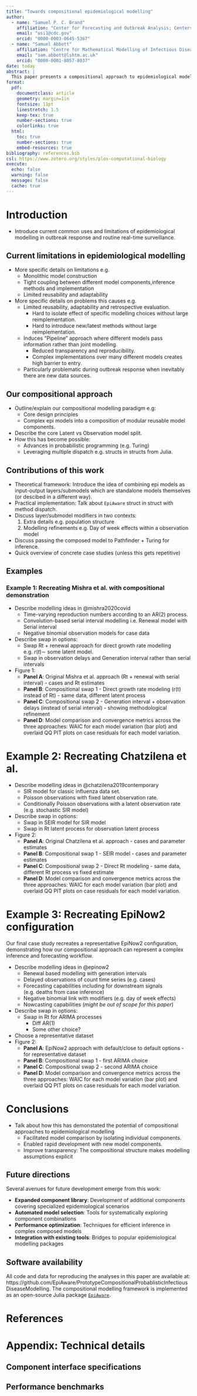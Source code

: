 ```yaml
---
title: "Towards compositional epidemiological modelling"
author:
  - name: "Samuel P. C. Brand"
    affiliation: "Center for Forecasting and Outbreak Analysis; Centers for Disease Control"
    email: "usi1@cdc.gov"
    orcid: "0000-0003-0645-5367"
  - name: "Samuel Abbott"
    affiliation: "Centre for Mathematical Modelling of Infectious Diseases, London School of Hygiene & Tropical Medicine"
    email: "sam.abbott@lshtm.ac.uk" 
    orcid: "0000-0001-8057-8037"
date: today
abstract: |
  This paper presents a compositional approach to epidemiological modelling that enables "swap-in/swap-out" modelling decisions. We demonstrate the flexibility and power of this paradigm through three case studies that recreate and extend existing infectious disease models, showing how compositional design facilitates model comparison, validation, and methodological innovation in epidemiological research.
format:
  pdf:
    documentclass: article
    geometry: margin=1in
    fontsize: 11pt
    linestretch: 1.5
    keep-tex: true
    number-sections: true
    colorlinks: true
  html:
    toc: true
    number-sections: true
    embed-resources: true
bibliography: references.bib
csl: https://www.zotero.org/styles/plos-computational-biology
execute:
  echo: false
  warning: false
  message: false
  cache: true
---
```


# Introduction {#sec-introduction}

- Introduce current common uses and limitations of epidemiological modelling in outbreak response and routine real-time surveillance.

## Current limitations in epidemiological modelling

- More specific details on limitations e.g. 
    - Monolithic model construction
    - Tight coupling between different model components,inference methods and implementation
    - Limited reusability and adaptability

- More specific details on problems this causes e.g.
    - Limited reusability, adaptability and retrospective evaluation.
        - Hard to isolate effect of specific modelling choices without large reimplementation.
        - Hard to introduce new/latest methods without large reimplementation.
    - Induces "Pipeline" approach where different models pass information rather than joint modelling.
        - Reduced transparency and reproducibility.
        - Complex implementations over many different models creates high barrier to entry.
    - Particularly problematic during outbreak response when inevitably there are new data sources.

## Our compositional approach

- Outline/explain our compositional modelling paradigm e.g:
    - Core design principles
    - Complex epi models into a composition of modular reusable model components.
- Describe the core Latent vs Observation model split.
- How this has become possible:
    - Advances in probabilistic programming (e.g. Turing)
    - Leveraging multiple dispatch e.g. structs in structs from Julia.


## Contributions of this work

- Theoretical framework: Introduce the idea of combining epi models as input-output layers/submodels which are standalone models themselves (or descibed in a different way).
- Practical implementation: Talk about `EpiAware` struct in struct with method dispatch.
- Discuss layer/submodel modifiers in two contexts: 
    1. Extra details e.g. population structure
    2. Modelling refinements e.g. Day of week effects within a observation model
- Discuss passing the composed model to Pathfinder + Turing for inference.
- Quick overview of concrete case studies (unless this gets repetitive)

## Examples

### Example 1: Recreating Mishra et al. with compositional demonstration {#sec-example1}

<!-- Reference: https://arxiv.org/abs/2006.16487 -->
<!-- Implementation: https://cdcgov.github.io/Rt-without-renewal/stable/showcase/replications/mishra-2020/ -->

- Describe modelling ideas in @mishra2020covid 
  - Time-varying reproduction numbers according to an AR(2) process.
  - Convolution-based serial interval modelling i.e. Renewal model with Serial interval
  - Negative binomial observation models for case data
- Describe swap in options:
  - Swap Rt + renewal approach for direct growth rate modelling e.g. $r(t) \sim$ some latent model.
  - Swap in observation delays and Generation interval rather than serial intervals
- Figure 1:
  - **Panel A**: Original Mishra et al. approach (Rt + renewal with serial interval) - cases and Rt estimates
  - **Panel B**: Compositional swap 1 - Direct growth rate modeling (r(t) instead of Rt) - same data, different latent process
  - **Panel C**: Compositional swap 2 - Generation interval + observation delays (instead of serial interval) - showing methodological refinement
  - **Panel D**: Model comparison and convergence metrics across the three approaches: WAIC for each model variation (bar plot) and overlaid QQ PIT plots on case residuals for each model variation.

# Example 2: Recreating Chatzilena et al. {#sec-example2}

<!-- Reference: https://www.sciencedirect.com/science/article/pii/S1755436519300325 -->
<!-- Implementation: https://cdcgov.github.io/Rt-without-renewal/stable/showcase/replications/chatzilena-2019/ -->

- Describe modelling ideas in @chatzilena2019contemporary
  - SIR model for classic influenza data set.
  - Poisson observations with fixed latent observation rate.
  - Conditionally Poisson observations with a latent observation rate (e.g. stochastic SIR model)
- Describe swap in options:
  - Swap in SEIR model for SIR model
  - Swap in Rt latent process for observation latent process
- Figure 2:
  - **Panel A**: Original Chatzilena et al. approach - cases and parameter estimates
  - **Panel B**: Compositional swap 1 - SEIR model - cases and parameter estimates
  - **Panel C**: Compositional swap 2 - Direct Rt modeling - same data, different Rt process vs fixed estimate
  - **Panel D**: Model comparison and convergence metrics across the three approaches: WAIC for each model variation (bar plot) and overlaid QQ PIT plots on case residuals for each model variation.


# Example 3: Recreating EpiNow2 configuration {#sec-example3}

<!-- Reference: https://epiforecasts.io/EpiNow2/ -->

Our final case study recreates a representative EpiNow2 configuration, demonstrating how our compositional approach can represent a complex inference and forecasting workflow.

- Describe modelling ideas in @epinow2
  - Renewal based modelling with generation intervals
  - Delayed observations of count time series (e.g. cases)
  - Forecasting capabilities including for downstream signals (e.g. deaths from case inference)
  - Negative binomial link with modifiers (e.g. day of week effects)
  - Nowcasting capabilities (_might be out of scope for this paper_)
- Describe swap in options:
  - Swap in Rt for ARIMA processes
    - Diff AR(1)
    - Some other choice?
- Choose a representative dataset
- Figure 2:
  - **Panel A**: EpiNow2 approach with default/close to default options - for representative dataset
  - **Panel B**: Compositional swap 1 - first ARIMA choice
  - **Panel C**: Compositional swap 2 - second ARIMA choice
  - **Panel D**: Model comparison and convergence metrics across the three approaches: WAIC for each model variation (bar plot) and overlaid QQ PIT plots on case residuals for each model variation.

# Conclusions {#sec-conclusions}

- Talk about how this has demonstated the potential of compositional approaches to epidemiological modelling 
  - Facilitated model comparison by isolating individual components.
  - Enabled rapid development with new model components.
  - Improve transparency: The compositional structure makes modelling assumptions explicit

## Future directions

Several avenues for future development emerge from this work:

- **Expanded component library**: Development of additional components covering specialized epidemiological scenarios
- **Automated model selection**: Tools for systematically exploring component combinations
- **Performance optimization**: Techniques for efficient inference in complex composed models
- **Integration with existing tools**: Bridges to popular epidemiological modelling packages

## Software availability

All code and data for reproducing the analyses in this paper are available at: https://github.com/EpiAware/PrototypeCompositionalProbablisticInfectiousDiseaseModelling. The compositional modelling framework is implemented as an open-source Julia package [`EpiAware`](https://github.com/seabbs/Rt-without-renewal).

# References {.unnumbered}

:::{#refs}
:::

# Appendix: Technical details {.unnumbered}

## Component interface specifications

<!-- TODO: Detailed API documentation -->

## Performance benchmarks

<!-- TODO: Computational performance comparisons -->
